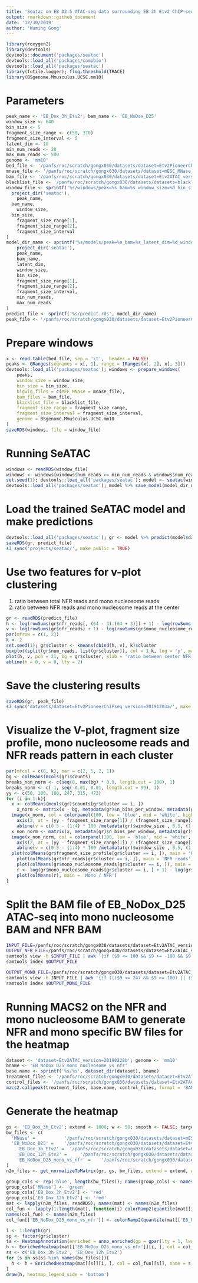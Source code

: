 ```yaml
---
title: 'Seatac on EB D2.5 ATAC-seq data surrounding EB 3h Etv2 ChIP-seq peak'
output: rmarkdown::github_document
date: '12/30/2019'
author: 'Wuming Gong'
---
```


```r
library(roxygen2)
library(devtools)
devtools::document('packages/seatac')
devtools::load_all('packages/compbio')
devtools::load_all('packages/seatac')
library(futile.logger); flog.threshold(TRACE)
library(BSgenome.Mmusculus.UCSC.mm10)
```


# Parameters
```r
peak_name <- 'EB_Dox_3h_Etv2'; bam_name <- 'EB_NoDox_D25'
window_size <- 640 
bin_size <- 5
fragment_size_range <- c(50, 370)
fragment_size_interval <- 5
latent_dim <- 10
min_num_reads <- 20
max_num_reads <- 500
genome <- 'mm10'
bed_file <- '/panfs/roc/scratch/gongx030/datasets/dataset=Etv2PioneerChIPseq_version=20191203a/EB_Dox_3h_Etv2_summits.bed'
mnase_file <- '/panfs/roc/scratch/gongx030/datasets/dataset=mESC_MNase_version=20190925a/MNase_mESC.bw'
bam_file <- '/panfs/roc/scratch/gongx030/datasets/dataset=Etv2ATAC_version=20190228b/EB_NoDox_D25.bam'
blacklist_file <- '/panfs/roc/scratch/gongx030/datasets/datasets=blacklists_version=20190827a/mm10.blacklist.bed.gz'
window_file <- sprintf('%s/windows/peak=%s_bam=%s_window_size=%d_bin_size=%d_fragment_size_range=%d+%d_fragment_size_interval=%d',
  project_dir('seatac'),
	peak_name,
  bam_name,
	window_size,
  bin_size,
	fragment_size_range[1],
	fragment_size_range[2],
	fragment_size_interval
)
model_dir_name <- sprintf('%s/models/peak=%s_bam=%s_latent_dim=%d_window_size=%d_bin_size=%d_fragment_size_range=%d+%d_fragment_size_interval=%d_min_num_reads=%d_max_num_reads=%d',
	project_dir('seatac'),
	peak_name,
	bam_name,
	latent_dim,
	window_size,
	bin_size,
	fragment_size_range[1],
	fragment_size_range[2],
	fragment_size_interval,
	min_num_reads,
	max_num_reads
)
predict_file <- sprintf('%s/predict.rds', model_dir_name)
peak_file <- '/panfs/roc/scratch/gongx030/datasets/dataset=Etv2PioneerChIPseq_version=20191203a/EB_Dox_3h_Etv2_summits.rds'
```

# Prepare windows
```r
x <- read.table(bed_file, sep = '\t',  header = FALSE)
peaks <- GRanges(seqnames = x[, 1], range = IRanges(x[, 2], x[, 3]))
devtools::load_all('packages/seatac'); windows <- prepare_windows(
	peaks, 
	window_size = window_size, 
	bin_size = bin_size, 
	bigwig_files = c(MEF_MNase = mnase_file), 
	bam_files = bam_file, 
	blacklist_file = blacklist_file, 
	fragment_size_range = fragment_size_range, 
	fragment_size_interval = fragment_size_interval, 
	genome = BSgenome.Mmusculus.UCSC.mm10
)
saveRDS(windows, file = window_file)
```

# Running SeATAC
```r
windows <- readRDS(window_file)
windows <- windows[windows$num_reads >= min_num_reads & windows$num_reads <= max_num_reads]
set.seed(1); devtools::load_all('packages/seatac'); model <- seatac(windows, latent_dim = latent_dim, epochs = 100, batch_size = 128, steps_per_epoch = 50)
devtools::load_all('packages/seatac'); model %>% save_model(model_dir_name)
```

# Load the trained SeATAC model and make predictions
```r
devtools::load_all('packages/seatac'); gr <- model %>% predict(model$data, batch_size = 256)
saveRDS(gr, predict_file)
s3_sync('projects/seatac/', make_public = TRUE)
```

# Use two features for v-plot clustering
1. ratio between total NFR reads and mono nucleosome reads
2. ratio between NFR reads and mono nucleosome reads at the center
```r
gr <- readRDS(predict_file)
h <- log(rowSums(gr$nfr_reads[, (64 - 3):(64 + 3)]) + 1) - log(rowSums(gr$mono_nucleosome_reads[, (64 - 3):(64 + 3)]) + 1)
v <- log(rowSums(gr$nfr_reads) + 1) - log(rowSums(gr$mono_nucleosome_reads) + 1)
par(mfrow = c(1, 2))
k <- 2
set.seed(1); gr$cluster <- kmeans(cbind(h, v), k)$cluster
boxplot(split(gr$num_reads, list(gr$cluster)), col = 1:k, log = 'y', main = 'number of reads', ylab = 'Number of reads')
plot(h, v, pch = 21, bg = gr$cluster, xlab = 'ratio between center NFR and mono reads', ylab = 'ratio between total NFR and mono reads')
abline(h = 0, v = 0, lty = 2)
```

# Save the clustering results
```r
saveRDS(gr, peak_file)
s3_sync('datasets/dataset=Etv2PioneerChIPseq_version=20191203a/', make_public = TRUE)
```

# Visualize the V-plot, fragment size profile, mono nucleosome reads and NFR reads pattern in each cluster
```r
par(mfcol = c(6, k), mar = c(2, 5, 2, 1))
bg <- colMeans(mcols(gr)$counts)
breaks_non_norm <- c(seq(0, max(bg) * 0.9, length.out = 100), 1)
breaks_norm <- c(-1, seq(-0.01, 0.01, length.out = 99), 1)
yy <- c(50, 100, 180, 247, 315, 473)
for (i in 1:k){
  x <- colMeans(mcols(gr)$counts[gr$cluster == i, ])
	x_norm <- matrix(x - bg, metadata(gr)$n_bins_per_window, metadata(gr)$n_intervals)
  image(x_norm, col = colorpanel(100, low = 'blue', mid = 'white', high = 'red'), breaks = breaks_norm, main = sprintf('cluster %d(%d)', i, sum(gr$cluster == i)), axes = FALSE)
	axis(2, at = (yy - fragment_size_range[1]) / (fragment_size_range[2] - fragment_size_range[1]), label = yy, las = 2)
	abline(v = c(0.5 - (1:4) * 180 /metadata(gr)$window_size , 0.5, (1:4) * 180/ metadata(gr)$window_size + 0.5), col = 'yellow', lty = 2)
  x_non_norm <- matrix(x, metadata(gr)$n_bins_per_window, metadata(gr)$n_intervals)
  image(x_non_norm, col = colorpanel(100, low = 'blue', mid = 'white', high = 'red'), breaks = breaks_non_norm, main = 'Raw signal', axes = FALSE)
	axis(2, at = (yy - fragment_size_range[1]) / (fragment_size_range[2] - fragment_size_range[1]), label = yy, las = 2)
	abline(v = c(0.5 - (1:4) * 180 /metadata(gr)$window_size , 0.5, (1:4) * 180/ metadata(gr)$window_size + 0.5), col = 'yellow', lty = 2)
  plot(colMeans(gr$fragment_size_profile[gr$cluster == i, ]), main = 'Fragment size')
	plot(colMeans(gr$nfr_reads[gr$cluster == i, ]), main = 'NFR reads')
	plot(colMeans(gr$mono_nucleosome_reads[gr$cluster == i, ]), main = 'Mono nucleosome reads')
	r <- log(gr$mono_nucleosome_reads[gr$cluster == i, ] + 1) - log(gr$nfr_reads[gr$cluster == i, ] + 1)
	plot(colMeans(r), main = 'Mono / NFR')
}
```


# Split the BAM file of EB_NoDox_D25 ATAC-seq  into mono nucleosome BAM and NFR BAM
```bash
INPUT_FILE=/panfs/roc/scratch/gongx030/datasets/dataset=Etv2ATAC_version=20190228b/EB_NoDox_D25.bam
OUTPUT_NFR_FILE=/panfs/roc/scratch/gongx030/datasets/dataset=Etv2ATAC_version=20190228b/EB_NoDox_D25_nfr.bam
samtools view -h $INPUT_FILE | awk '{if ($9 <= 100 && $9 >= -100 && $9 != 0 || $1 ~ /^@/) print $0}' | samtools view -bS - > $OUTPUT_NFR_FILE
samtools index $OUTPUT_FILE

OUTPUT_MONO_FILE=/panfs/roc/scratch/gongx030/datasets/dataset=Etv2ATAC_version=20190228b/EB_NoDox_D25_mono_nucleosome.bam
samtools view -h INPUT_FILE | awk '{if ((($9 <= 247 && $9 >= 180) || ($9 <= -180 && $9 >= -247)) && $9 != 0 || $1 ~ /^@/) print $0}' | samtools view -bS - > $OUTPUT_MONO_FILE
samtools index $OUTPUT_MONO_FILE
```

# Running MACS2 on the NFR and mono nucleosome BAM to generate NFR and mono specific BW files for the heatmap
```r
dataset <- 'dataset=Etv2ATAC_version=20190228b'; genome <- 'mm10'
bname <- 'EB_NoDox_D25_mono_nucleosome_vs_nfr'
base.name <- sprintf('%s/%s', dataset_dir(dataset), bname)
treatment_files <- '/panfs/roc/scratch/gongx030/datasets/dataset=Etv2ATAC_version=20190228b/EB_NoDox_D25_mono_nucleosome.bam'
control_files <- '/panfs/roc/scratch/gongx030/datasets/dataset=Etv2ATAC_version=20190228b/EB_NoDox_D25_nfr.bam'
macs2.callpeak(treatment_files, base.name, control_files, format = 'BAMPE', genome = genome, broad = FALSE, qvalue.cutoff = 0.05, fold.change = TRUE, update = TRUE, call.summits = TRUE, shift = -100, extsize = 200)
```

# Generate the heatmap
```r
gs <- 'EB_Dox_3h_Etv2'; extend <- 1000; w <- 50; smooth <- FALSE; target_ratio <- 0.2; mc.cores <- 4
bw_files <- c(
  'MNase' =           '/panfs/roc/scratch/gongx030/datasets/dataset=mESC_MNase_version=20190925a/MNase_mESC.bw',
  'EB_NoDox_D25' =    '/panfs/roc/scratch/gongx030/datasets/dataset=Etv2ATAC_version=20190228b/EB_NoDox_D25_treat_pileup.bw',
	'EB_Dox_3h_Etv2' = 	'/panfs/roc/scratch/gongx030/datasets/dataset=Etv2PioneerChIPseq_version=20191203a/EB_Dox_3h_Etv2_FE.bw',
	'EB_Dox_12h_Etv2' = 	'/panfs/roc/scratch/gongx030/datasets/dataset=Etv2PioneerChIPseq_version=20191203a/EB_Dox_12h_Etv2_FE.bw',
	'EB_NoDox_D25_mono_vs_nfr' = 	'/panfs/roc/scratch/gongx030/datasets/dataset=Etv2ATAC_version=20190228b/EB_NoDox_D25_mono_nucleosome_vs_nfr_FE.bw'
)
n2m_files <- get_normalizeToMatrix(gr, gs, bw_files, extend = extend, w = w, smooth = smooth, target_ratio = target_ratio, mc.cores = mc.cores, force = FALSE)

group_cols <- rep('blue', length(bw_files)); names(group_cols) <- names(bw_files)
group_cols['MNase'] <- 'green'
group_cols['EB_Dox_3h_Etv2'] <- 'red'
group_cols['EB_Dox_12h_Etv2'] <- 'red'
mat <- lapply(n2m_files, readRDS); names(mat) <- names(n2m_files)
col_fun <- lapply(1:length(mat), function(i) colorRamp2(quantile(mat[[i]], c(0.005, 0.995)), c('white', group_cols[i])))
names(col_fun) <- names(n2m_files)
col_fun[['EB_NoDox_D25_mono_vs_nfr']] <- colorRamp2(quantile(mat[['EB_NoDox_D25_mono_vs_nfr']], c(0.005, 0.5, 0.995)), c('blue', 'black', 'yellow'))

i <- 1:length(gr)
sp <- factor(gr$cluster)
ta <- HeatmapAnnotation(enriched = anno_enriched(gp = gpar(lty = 1, lwd = 2, col = 1:nlevels(sp)), axis_param = list(facing = 'inside', at = -1000)))
h <- EnrichedHeatmap(mat[['EB_NoDox_D25_mono_vs_nfr']][i, ], col = col_fun[['EB_NoDox_D25_mono_vs_nfr']], split = sp[i], name = 'EB_NoDox_D25_mono_vs_nfr', top_annotation = ta, pos_line = FALSE)
ss <- c('EB_Dox_3h_Etv2', 'EB_Dox_12h_Etv2')
for (s in ss[ss %in% names(bw_files)]){
  h <- h + EnrichedHeatmap(mat[[s]][i, ], col = col_fun[[s]], name = s, top_annotation = ta, pos_line = FALSE)
}
draw(h, heatmap_legend_side = 'bottom')
```


